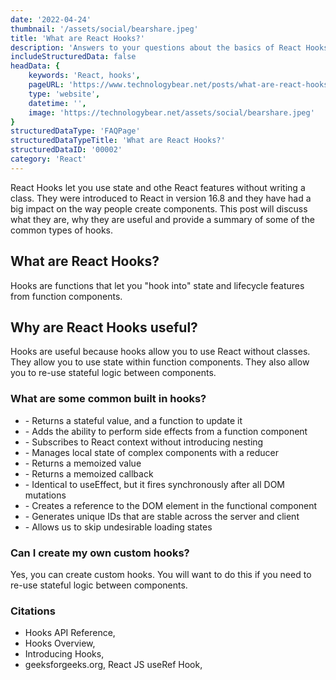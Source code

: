 ```yaml
---
date: '2022-04-24'
thumbnail: '/assets/social/bearshare.jpeg'
title: 'What are React Hooks?'
description: 'Answers to your questions about the basics of React Hooks'
includeStructuredData: false
headData: {
    keywords: 'React, hooks',
    pageURL: 'https://www.technologybear.net/posts/what-are-react-hooks',
    type: 'website',
    datetime: '',
    image: 'https://technologybear.net/assets/social/bearshare.jpeg'
}
structuredDataType: 'FAQPage'
structuredDataTypeTitle: 'What are React Hooks?'
structuredDataID: '00002'
category: 'React'
---
```


  React Hooks let you use state and othe React features without writing a class. They were introduced to React in version 16.8 and they have had a big impact on the way people create components. This post will discuss what they are, why they are useful and provide a summary of some of the common types of hooks.

  ## What are React Hooks?
  Hooks are functions that let you "hook into" state and lifecycle features from function components.

  ## Why are React Hooks useful?
  Hooks are useful because hooks allow you to use React without classes. They allow you to use state within function components. They also allow you to re-use stateful logic between components.

  ### What are some common built in hooks?

  - <ExternalLink postID='reactHooks' linkID='useState' /> - Returns a stateful value, and a function to update it
  - <ExternalLink postID='reactHooks' linkID='useEffect' /> - Adds the ability to perform side effects from a function component
  - <ExternalLink postID='reactHooks' linkID='useContext' /> - Subscribes to React context without introducing nesting
  - <ExternalLink postID='reactHooks' linkID='useReducer' /> - Manages local state of complex components with a reducer
  - <ExternalLink postID='reactHooks' linkID='useMemo' /> - Returns a memoized value
  - <ExternalLink postID='reactHooks' linkID='usecallback' /> - Returns a memoized callback
  - <ExternalLink postID='reactHooks' linkID='useLayoutEffect' /> - Identical to useEffect, but it fires synchronously after all DOM mutations
  - <ExternalLink postID='reactHooks' linkID='useRef' /> - Creates a reference to the DOM element in the functional component
  - <ExternalLink postID='reactHooks' linkID='useId' /> - Generates unique IDs that are stable across the server and client
  - <ExternalLink postID='reactHooks' linkID='useTransition' /> - Allows us to skip undesirable loading states

  ### Can I create my own custom hooks?

  Yes, you can create custom hooks. You will want to do this if you need to re-use stateful logic between components.


### Citations

<div>
  <ul>
    <li>
      Hooks API Reference, <ExternalLink postID='reactHooks' linkID='apiReference' />
    </li>
    <li>
      Hooks Overview, <ExternalLink postID='reactHooks' linkID='overview' />
    </li>
    <li>
      Introducing Hooks, <ExternalLink postID='reactHooks' linkID='hooksIntro' />
    </li>
    <li>
      geeksforgeeks.org, React JS useRef Hook, <ExternalLink postID='reactHooks' linkID='useRefHook' />
    </li>
  </ul>
</div>
